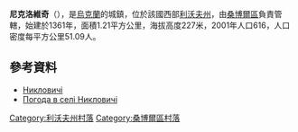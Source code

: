 {{coord|49|44|13|N|23|24|27|E|scale:100000|display=title}}

'''尼克洛維奇'''（{{lang-uk|Никловичі}}），是[[烏克蘭|烏克蘭]]的城鎮，位於該國西部[[利沃夫州|利沃夫州]]，由[[桑博爾區|桑博爾區]]負責管轄，始建於1361年，面積1.21平方公里，海拔高度227米，2001年人口616，人口密度每平方公里51.09人。

==參考資料==
* [http://w1.c1.rada.gov.ua/pls/z7503/A005?rdat1=21.07.2013&rf7571=20830 Никловичі]
* [http://weather.in.ua/ua/l'vovskaja/16972 Погода в селі Никловичі] {{Wayback|url=http://weather.in.ua/ua/l'vovskaja/16972 |date=20160305092846 }}

[[Category:利沃夫州村落|Category:利沃夫州村落]]
[[Category:桑博爾區村落|Category:桑博爾區村落]]


{{Lviv-geo-stub}}